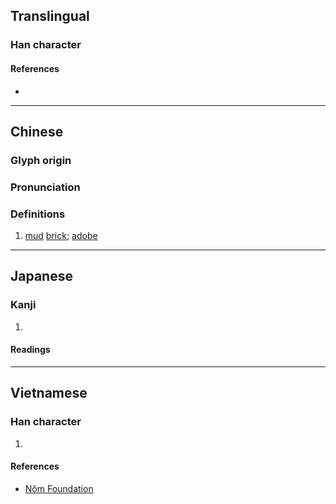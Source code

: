{{character info}}
==Translingual==

===Han character===
{{Han char|rn=32|rad=土|as=13|sn=16|four=57104|canj=JEG|ids=⿱⿰⿱車凵殳土}}

====References====
* {{Han ref|kx=0239.310|dkj=05506|dj=0479.200|hdz=10490.150|uh=58BC|ud=22716|bh=E94F|bd=59727}}

----

==Chinese==
{{zh-forms|s=}}

===Glyph origin===
{{Han etym}}

===Pronunciation===
{{zh-pron
|m=jī
|c=gik1
|mc=y
|oc=y
|cat=
}}

===Definitions===
{{zh-hanzi}}

# {{lb|zh|literary}} [[mud]] [[brick]]; [[adobe]]

----

==Japanese==

===Kanji===
{{ja-kanji|grade=|rs=土13}}

# {{rfdef|ja|sort=土13}}

====Readings====
{{ja-readings|on=[[けき]] (keki), [[きゃく]] (kyaku)|kun=}}

----

==Vietnamese==

===Han character===
{{vi-hantu|cơ|rs=土13}}

# {{rfdef|vi|sort=土13}}

====References====
* [http://nomfoundation.org/common/nom_details.php?codepoint=58bc Nôm Foundation]